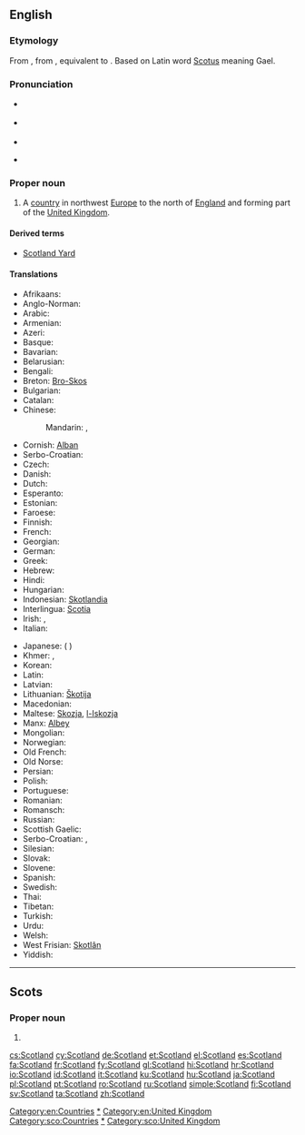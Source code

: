 ==English==

{{wikipedia}}

===Etymology===
From {{etyl|enm}}, from {{etyl|ang}} {{term|Scotland||Ireland", later also "Scotland|lit=land of the Scots|lang=ang}}, equivalent to {{compound|Scot|land|lang=-}}. Based on Latin word [[Scotus]] meaning Gael.

===Pronunciation===
* {{a|UK}} {{IPA|/ˈskɒt.lənd/}}
* {{a|US}} {{IPA|/ˈskɑt.lənd/}}
* {{audio|en-us-Scotland.ogg|Audio (US)}}
* {{a|Scotland}} {{IPA|/ˈskɔʔ.lənd/}}

===Proper noun===
{{en-proper noun}}

# A [[country]] in northwest [[Europe]] to the north of [[England]] and forming part of the [[United Kingdom]].

====Derived terms====
* [[Scotland Yard]]

====Translations====
{{rfc-tsort|duplicate language: Serbo-Croatian}}
{{trans-top|country in northwest Europe to the north of England}}
* Afrikaans: {{t-|af|Skotland}}
* Anglo-Norman: {{tø|xno|Escoce}}
* Arabic: {{t-|ar|إسكتلندا|f|tr='iskutlanda}}
* Armenian: {{t-|hy|Շոտլանդիա|tr=Šotlandia}}
* Azeri: {{t+|az|Şotlandiya}}
* Basque: {{t+|eu|Eskozia|xs=Basque}}
* Bavarian: {{tø|bar|Schottland}}
* Belarusian: {{t-|be|Шатландыя|f|tr=Šatlándyja|xs=Belarusian}}
* Bengali: {{t-|bn|স্কটল্যান্ড|tr=skaṭlyānḍa|sc=Beng|xs=Bengali}}
* Breton: [[Bro-Skos]]
* Bulgarian: {{t-|bg|Шотландия|f|tr=Šotlándija}}
* Catalan: {{t-|ca|Escòcia|f}}
* Chinese:
*: Mandarin: {{t|cmn|蘇格蘭|sc=Hani}}, {{t-|cmn|苏格兰|tr=Sūgélán|sc=Hani}}
* Cornish: [[Alban]]
* Serbo-Croatian: {{t|sh|Škotska|f}}
* Czech: {{t+|cs|Skotsko}}
* Danish: {{t+|da|Skotland}}
* Dutch: {{t+|nl|Schotland}}
* Esperanto: {{t-|eo|Skotlando|xs=Esperanto}}
* Estonian: {{t+|et|Šotimaa}}
* Faroese: {{t-|fo|Skotland|n|xs=Faroese}}
* Finnish: {{t+|fi|Skotlanti}}
* French: {{t+|fr|Écosse|f}}
* Georgian: {{t-|ka|შოტლანდია|tr=šotʼlandia|sc=Geor|xs=Georgian}}
* German: {{t+|de|Schottland|n}}
* Greek: {{t+|el|Σκωτία|f|tr=Skotía}}
* Hebrew: {{t-|he|סקוטלנד|m|tr=skótland}}
* Hindi: {{t-|hi|स्कॉटलैंड|tr=skoṭlaiṇḍ|xs=Hindi}}
* Hungarian: {{t+|hu|Skócia}}
* Indonesian: [[Skotlandia]]
* Interlingua: [[Scotia]]
* Irish: {{t-|ga|Albain|f|xs=Irish}}, {{t-|ga|Alba}}
* Italian: {{t+|it|Scozia|f}}
{{trans-mid}}
* Japanese: {{t+|ja|スコットランド|tr=Sukottorándo}} ({{qualifier|obsolete}} {{t-|ja|蘇格蘭}})
* Khmer: {{t-|km|ប្រទេសស្កុត|sc=Khmr|tr=prɑteih skot}}, {{t-|km|ស្កុតលែនដ៍|sc=Khmr|tr=skotlɛɛn}}
* Korean: {{t-|ko|스코틀랜드|tr=Seukoteullaendeu|sc=Hang}}
* Latin: {{t-|la|Caledonia|f}}
* Latvian: {{t-|lv|Skotija|f}}
* Lithuanian: [[Škotija]] {{f}}
* Macedonian: {{t+|mk|Шкотска|f|tr=Škótska}}
* Maltese: [[Skozja]], [[l-Iskozja]]
* Manx: [[Albey]]
* Mongolian: {{t-|mn|Шотланд|tr=Šotlánd|sc=Cyrl|xs=Mongolian}}
* Norwegian: {{t+|no|Skottland}}
* Old French: {{tø|fro|Escoce|f}}
* Old Norse: {{tø|non|Skotland|n}}
* Persian: {{t+|fa|اسکاتلند|tr=Eskâtland}}
* Polish: {{t+|pl|Szkocja|f}}
* Portuguese: {{t+|pt|Escócia|f}}
* Romanian: {{t-|ro|Scoția|f}}
* Romansch: {{t-|rm|Scozia|f}}
* Russian: {{t+|ru|Шотландия|f|tr=Šotlándija}}
* Scottish Gaelic: {{t-|gd|Alba|f|xs=Scottish Gaelic}}
* Serbo-Croatian: {{t-|sh|Шкотска|f|alt=Шко̏тска|tr=Шкотска|sc=Cyrl|xs=Serbo-Croatian}},  {{t-|sh|Škotska|f|alt=Škȍtskā|xs=Serbo-Croatian}}
* Silesian: {{tø|szl|Szkocyjo|f}}
* Slovak: {{t-|sk|Škótsko|n}}
* Slovene: {{t+|sl|Škotska|f}}
* Spanish: {{t+|es|Escocia|f}}
* Swedish: {{t+|sv|Skottland}}
* Thai: {{t-|th|สกอตแลนด์|tr=sòk-òt-laen}}
* Tibetan: {{t-|bo|སུའུ་ཀེ་ལན་|tr=su ke len|sc=Tibt|xs=Tibetan}}
* Turkish: {{t+|tr|İskoçya}}
* Urdu: {{t-|ur|اسکاچستان|xs=Urdu}}
* Welsh: {{t-|cy|Alban|f|alt=Yr Alban|xs=Welsh}}
* West Frisian: [[Skotlân]]
* Yiddish: {{t-|yi|שאָטלאַנד|tr=shotland|xs=Yiddish}}
{{trans-bottom}}

[[Category:en:Countries]]
[[Category:en:Scotland|*]]
[[Category:en:United Kingdom]]

----

==Scots==
{{wikipedia|lang=sco}}

===Proper noun===
{{sco-proper noun}}

# {{l|en|Scotland}}

[[Category:sco:Countries]]
[[Category:sco:Scotland|*]]
[[Category:sco:United Kingdom]]

[[cs:Scotland]]
[[cy:Scotland]]
[[de:Scotland]]
[[et:Scotland]]
[[el:Scotland]]
[[es:Scotland]]
[[fa:Scotland]]
[[fr:Scotland]]
[[fy:Scotland]]
[[gl:Scotland]]
[[hi:Scotland]]
[[hr:Scotland]]
[[io:Scotland]]
[[id:Scotland]]
[[it:Scotland]]
[[ku:Scotland]]
[[hu:Scotland]]
[[ja:Scotland]]
[[pl:Scotland]]
[[pt:Scotland]]
[[ro:Scotland]]
[[ru:Scotland]]
[[simple:Scotland]]
[[fi:Scotland]]
[[sv:Scotland]]
[[ta:Scotland]]
[[zh:Scotland]]